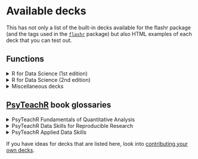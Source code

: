 # Available decks

This has not only a list of the built-in decks available for the flashr package (and the tags used in the [`flashr`](https://jeffreyrstevens.github.io/flashr/) package) but also HTML examples of each deck that you can test out.

## Functions

<details>

<summary>R for Data Science (1st edition)</summary>

-   <a href = "html/r4ds01.html" target="_blank">Ch. 1 Introduction</a>: `r4ds01`
-   <a href = "html/r4ds03.html" target="_blank">Ch. 3 Data visualization</a>: `r4ds03`
-   <a href = "html/r4ds05.html" target="_blank">Ch. 5 Data transformation</a>: `r4ds05`
-   <a href = "html/r4ds07.html" target="_blank">Ch. 7 Exploratory data analysis</a>: `r4ds07`
-   <a href = "html/r4ds08.html" target="_blank">Ch. 8 Workflow: projects</a>: `r4ds08`
-   <a href = "html/r4ds10.html" target="_blank">Ch. 10 Tibbles</a>: `r4ds10`
-   <a href = "html/r4ds11.html" target="_blank">Ch. 11 Data import</a>: `r4ds11`
-   <a href = "html/r4ds12.html" target="_blank">Ch. 12 Tidy data</a>: `r4ds12`
-   <a href = "html/r4ds13.html" target="_blank">Ch. 13 Relational data</a>: `r4ds13`
-   <a href = "html/r4ds14.html" target="_blank">Ch. 14 Strings</a>: `r4ds14`
-   <a href = "html/r4ds15.html" target="_blank">Ch. 15 Factors</a>: `r4ds15`
-   <a href = "html/r4ds16.html" target="_blank">Ch. 16 Dates and times</a>: `r4ds16`
-   <a href = "html/r4ds18.html" target="_blank">Ch. 18 Pipes</a>: `r4ds18`
-   <a href = "html/r4ds20.html" target="_blank">Ch. 20 Vectors</a>: `r4ds20`
-   <a href = "html/r4ds21.html" target="_blank">Ch. 21 Iteration</a>: `r4ds21`
-   <a href = "html/r4ds23.html" target="_blank">Ch. 23 Model basics</a>: `r4ds23`
-   <a href = "html/r4ds25.html" target="_blank">Ch. 25 Many models</a>: `r4ds25`
-   <a href = "html/r4ds27.html" target="_blank">Ch. 27 R Markdown</a>: `r4ds27`
-   <a href = "html/r4ds28.html" target="_blank">Ch. 28 Graphics for communication</a>: `r4ds28`
-   <a href = "html/r4ds29.html" target="_blank">Ch. 29 R Markdown formats</a>: `r4ds29`
-   <a href = "html/r4ds30.html" target="_blank">Ch. 30 R Markdown workflow</a>: `r4ds30`

</details>

<details>

<summary>R for Data Science (2nd edition)</summary>

-   <a href = "html/r4ds-2e00.html" target="_blank">Ch. 0 Introduction</a>: `r4ds-2e00`
-   <a href = "html/r4ds-2e01.html" target="_blank">Ch. 1 Data visualization</a>: `r4ds-2e01`
-   <a href = "html/r4ds-2e02.html" target="_blank">Ch. 2 Workflow: Basics</a>: `r4ds-2e02`
-   <a href = "html/r4ds-2e03.html" target="_blank">Ch. 3 Data transformation</a>: `r4ds-2e03`
-   <a href = "html/r4ds-2e04.html" target="_blank">Ch. 4 Workflow: Style</a>: `r4ds-2e04`
-   <a href = "html/r4ds-2e05.html" target="_blank">Ch. 5 Data tidying</a>: `r4ds-2e05`
-   <a href = "html/r4ds-2e07.html" target="_blank">Ch. 7 Data import</a>: `r4ds-2e07`
-   <a href = "html/r4ds-2e09.html" target="_blank">Ch. 9 Layers</a>: `r4ds-2e09`
-   <a href = "html/r4ds-2e10.html" target="_blank">Ch. 10 Exploratory data analysis</a>: `r4ds-2e10`
-   <a href = "html/r4ds-2e11.html" target="_blank">Ch. 11 Communication</a>: `r4ds-2e11`
-   <a href = "html/r4ds-2e12.html" target="_blank">Ch. 12 Logical vectors</a>: `r4ds-2e12`
-   <a href = "html/r4ds-2e13.html" target="_blank">Ch. 13 Numbers</a>: `r4ds-2e13`
-   <a href = "html/r4ds-2e14.html" target="_blank">Ch. 14 Strings</a>: `r4ds-2e14`
-   <a href = "html/r4ds-2e15.html" target="_blank">Ch. 15 Regular expressions</a>: `r4ds-2e15`
-   <a href = "html/r4ds-2e16.html" target="_blank">Ch. 16 Factors</a>: `r4ds-2e16`
-   <a href = "html/r4ds-2e17.html" target="_blank">Ch. 17 Dates and times</a>: `r4ds-2e17`
-   <a href = "html/r4ds-2e18.html" target="_blank">Ch. 18 Missing values</a>: `r4ds-2e18`
-   <a href = "html/r4ds-2e19.html" target="_blank">Ch. 19 Joins</a>: `r4ds-2e19`
-   <a href = "html/r4ds-2e20.html" target="_blank">Ch. 20 Spreadsheets</a>: `r4ds-2e20`
-   <a href = "html/r4ds-2e21.html" target="_blank">Ch. 21 Databases</a>: `r4ds-2e21`
-   <a href = "html/r4ds-2e22.html" target="_blank">Ch. 22 Arrow</a>: `r4ds-2e22`
-   <a href = "html/r4ds-2e23.html" target="_blank">Ch. 23 Hierarchical data</a>: `r4ds-2e23`
-   <a href = "html/r4ds-2e24.html" target="_blank">Ch. 24 Web scraping</a>: `r4ds-2e24`
-   <a href = "html/r4ds-2e25.html" target="_blank">Ch. 25 Functions</a>: `r4ds-2e25`
-   <a href = "html/r4ds-2e26.html" target="_blank">Ch. 26 Iteration</a>: `r4ds-2e26`
-   <a href = "html/r4ds-2e27.html" target="_blank">Ch. 27 Base R</a>: `r4ds-2e27`
-   <a href = "html/r4ds-2e28.html" target="_blank">Ch. 28 Quarto</a>: `r4ds-2e28`
-   <a href = "html/r4ds-2e29.html" target="_blank">Ch. 29 Quarto formats</a>: `r4ds-2e29`

</details>

<details>

<summary>Miscellaneous decks</summary>

-   <a href = "html/data_types.html" target="_blank">Data types</a>: `data_types`
-   <a href = "html/operators.html" target="_blank">Operators</a>: `operators`
-   <a href = "html/vectors.html" target="_blank">Vectors</a>: `vectors`

</details>

## [PsyTeachR](https://psyteachr.github.io/) book glossaries

<details>

<summary>PsyTeachR Fundamentals of Quantitative Analysis</summary>

-   <a href = "html/psyteachr_fqa1.html" target="_blank">Ch. 1 Introduction to programming</a>: `psyteachr_fqa01`
-   <a href = "html/psyteachr_fqa2.html" target="_blank">Ch. 2 Creating reproducible documents</a>: `psyteachr_fqa002`
-   <a href = "html/psyteachr_fqa3.html" target="_blank">Ch. 3 Intro to data visualisation</a>: `psyteachr_fqa03`
-   <a href = "html/psyteachr_fqa4.html" target="_blank">Ch. 4 Data wrangling 1</a>: `psyteachr_fqa04`
-   <a href = "html/psyteachr_fqa5.html" target="_blank">Ch. 5 Data wrangling 2</a>: `psyteachr_fqa05`
-   <a href = "html/psyteachr_fqa6.html" target="_blank">Ch. 6 Data wrangling 3</a>: `psyteachr_fqa06`
-   <a href = "html/psyteachr_fqa7.html" target="_blank">Ch. 7 Scatterplots, boxplots, violin plots</a>: `psyteachr_fqa07`
-   <a href = "html/psyteachr_fqa8.html" target="_blank">Ch. 8 Regression with continuous predictor</a>: `psyteachr_fqa08`
-   <a href = "html/psyteachr_fqa9.html" target="_blank">Ch. 9 Regression with categorical predictor</a>: `psyteachr_fqa09`
-   <a href = "html/psyteachr_fqa10.html" target="_blank">Ch. 10 Statistical power</a>: `psyteachr_fqa10`
-   <a href = "html/psyteachr_fqa11.html" target="_blank">Ch. 11 Missing data</a>: `psyteachr_fqa11`
-   <a href = "html/psyteachr_fqa12.html" target="_blank">Ch. 12 One-way ANOVA</a>: `psyteachr_fqa12`
-   <a href = "html/psyteachr_fqa13.html" target="_blank">Ch. 13 Factorial ANOVA</a>: `psyteachr_fqa13`
-   <a href = "html/psyteachr_fqa14.html" target="_blank">Ch. 14 Multiple regression</a>: `psyteachr_fqa14`
-   <a href = "html/psyteachr_fqa15.html" target="_blank">Ch. 15 Analysis Journey 1</a>: `psyteachr_fqa15`
-   <a href = "html/psyteachr_fqa16.html" target="_blank">Ch. 16 Analysis Journey 2</a>: `psyteachr_fqa16`
<!-- -   <a href = "html/psyteachr_fqa17.html" target="_blank">Ch. 17 Multiple regression</a>: `psyteachr_fqa17` -->

</details>

<details>

<summary>PsyTeachR Data Skills for Reproducible Research</summary>

-   <a href = "html/psyteachr_dsrr01.html" target="_blank">Ch. 1 Introduction</a>: `psyteachr_dsrr01`
-   <a href = "html/psyteachr_dsrr02.html" target="_blank">Ch. 2 Reports</a>: `psyteachr_dsrr02`
-   <a href = "html/psyteachr_dsrr3.html" target="_blank">Ch. 3 Data visualisation</a>: `psyteachr_dsrr03`
-   <a href = "html/psyteachr_dsrr4.html" target="_blank">Ch. 4 Data summaries</a>: `psyteachr_dsrr04`
-   <a href = "html/psyteachr_dsrr5.html" target="_blank">Ch. 5 Data relations</a>: `psyteachr_dsrr05`
-   <a href = "html/psyteachr_dsrr6.html" target="_blank">Ch. 6 Data tidying</a>: `psyteachr_dsrr06`
-   <a href = "html/psyteachr_dsrr7.html" target="_blank">Ch. 7 Data wrangling</a>: `psyteachr_dsrr07`
-   <a href = "html/psyteachr_dsrr8.html" target="_blank">Ch. 8 Iteration & functions</a>: `psyteachr_dsrr08`
-   <a href = "html/psyteachr_dsrr9.html" target="_blank">Ch. 9 Probability & simulation</a>: `psyteachr_dsrr09`
-   <a href = "html/psyteachr_dsrr10.html" target="_blank">Ch. 10 Next steps</a>: `psyteachr_dsrr10`

</details>

<details>

<summary>PsyTeachR Applied Data Skills</summary>

-   <a href = "html/psyteachr_ads1.html" target="_blank">Ch. 1 Intro to R and RStudio</a>: `psyteachr_ads01`
-   <a href = "html/psyteachr_ads2.html" target="_blank">Ch. 2 Reports with R Markdown</a>: `psyteachr_ads02`
-   <a href = "html/psyteachr_ads3.html" target="_blank">Ch. 3 Data visualisation</a>: `psyteachr_ads03`
-   <a href = "html/psyteachr_ads4.html" target="_blank">Ch. 4 Data summaries</a>: `psyteachr_ads04`
-   <a href = "html/psyteachr_ads7.html" target="_blank">Ch. 7 Data relations</a>: `psyteachr_ads07`
-   <a href = "html/psyteachr_ads8.html" target="_blank">Ch. 8 Data tidying</a>: `psyteachr_ads08`
-   <a href = "html/psyteachr_ads9.html" target="_blank">Ch. 9 Data wrangling</a>: `psyteachr_ads09`
-   <a href = "html/psyteachr_ads10.html" target="_blank">Ch. 10 Customising visualisations & reports</a>: `psyteachr_ads10`

</details>

If you have ideas for decks that are listed here, look into [contributing your own decks](contribute.html).